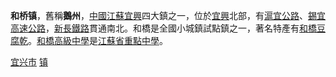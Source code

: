 '''和桥镇'''，舊稱'''鵝州'''，[[中國|中國]][[江蘇|江蘇]][[宜興|宜興]]四大鎮之一，位於[[宜興|宜興]]北部，有[[滬宜公路|滬宜公路]]、[[錫宜高速公路|錫宜高速公路]]，[[新長鐵路|新長鐵路]]貫通南北。和橋是全國小城鎮試點鎮之一，著名特產有[[和橋豆腐乾|和橋豆腐乾]]。[[和橋高級中學|和橋高級中學]]是[[江蘇省重點中學|江蘇省重點中學]]。

{{宜兴市行政区划}}
[[Category:无锡建制镇|宜兴市]]
[[Category:宜兴市行政区划|镇]]